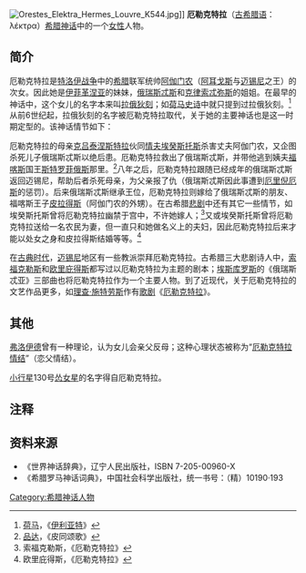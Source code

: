 {{Otheruses|厄勒克特拉 (消歧义)|subject=阿伽门农的女儿厄勒克特拉|other=其他同名人物}}
[[File:Orestes_Elektra_Hermes_Louvre_K544.jpg|thumb]]]]
'''厄勒克特拉'''（[[古希腊语|古希腊语]]：{{unicode|Ἠ}}λέκτρα）[[希腊神话|希腊神话]]中的一个[[女性|女性]]人物。
== 简介 ==
厄勒克特拉是[[特洛伊战争|特洛伊战争]]中的[[古希腊|希腊]]联军统帅[[阿伽门农|阿伽门农]]（[[阿耳戈斯|阿耳戈斯]]与[[迈锡尼|迈锡尼]]之王）的次女。因此她是[[伊菲革涅亚|伊菲革涅亚]]的妹妹，[[俄瑞斯忒斯|俄瑞斯忒斯]]和[[克律索忒弥斯|克律索忒弥斯]]的姐姐。在最早的神话中，这个女儿的名字本来叫[[拉俄狄刻|拉俄狄刻]]；如[[荷马史诗|荷马史诗]]中就只提到过拉俄狄刻。<ref>[[荷马|荷马]]，《[[伊利亚特|伊利亚特]]》</ref>从前6世纪起，拉俄狄刻的名字被厄勒克特拉取代，关于她的主要神话也是这一时期定型的。该神话情节如下：

厄勒克特拉的母亲[[克吕泰涅斯特拉|克吕泰涅斯特拉]]伙同[[情夫|情夫]][[埃癸斯托斯|埃癸斯托斯]]杀害丈夫阿伽门农，又企图杀死儿子俄瑞斯忒斯以绝后患。厄勒克特拉救出了俄瑞斯忒斯，并带他逃到姨夫[[福喀斯|福喀斯]]国王[[斯特罗菲俄斯|斯特罗菲俄斯]]那里。<ref>[[品达|品达]]，《皮同颂歌》</ref>八年之后，厄勒克特拉跟随已经成年的俄瑞斯忒斯返回迈锡尼，帮助后者杀死母亲，为父亲报了仇（俄瑞斯忒斯因此事遭到[[厄里倪厄斯|厄里倪厄斯]]的惩罚）。后来俄瑞斯忒斯继承王位，厄勒克特拉则嫁给了俄瑞斯忒斯的朋友、福喀斯王子[[皮拉得斯|皮拉得斯]]（阿伽门农的外甥）。在古希腊[[悲剧|悲剧]]中还有其它一些情节，如埃癸斯托斯曾将厄勒克特拉幽禁于宫中，不许她嫁人；<ref>索福克勒斯，《厄勒克特拉》</ref>又或埃癸斯托斯曾将厄勒克特拉送给一名农民为妻，但一直只和她做名义上的夫妇，因此厄勒克特拉后来才能以处女之身和皮拉得斯结婚等等。<ref>欧里庇得斯，《厄勒克特拉》</ref>

在[[古典时代|古典时代]]，[[迈锡尼|迈锡尼]]地区有一些教派崇拜厄勒克特拉。古希腊三大悲剧诗人中，[[索福克勒斯|索福克勒斯]]和[[欧里庇得斯|欧里庇得斯]]都写过以厄勒克特拉为主题的剧本；[[埃斯库罗斯|埃斯库罗斯]]的《俄瑞斯忒亚》三部曲也将厄勒克特拉作为一个主要人物。到了近现代，关于厄勒克特拉的文艺作品更多，如[[理查·施特劳斯|理查·施特劳斯]]作有[[歌剧|歌剧]]《[[厄勒克特拉_(歌剧)|厄勒克特拉]]》。

== 其他 ==
[[弗洛伊德|弗洛伊德]]曾有一种理论，认为女儿会亲父反母；这种心理状态被称为“[[厄勒克特拉情结|厄勒克特拉情结]]”（恋父情结）。

[[小行星|小行星]]130号[[怂女星|怂女星]]的名字得自厄勒克特拉。
== 注释 ==
<references />
== 资料来源 ==
* 《世界神话辞典》，辽宁人民出版社，ISBN 7-205-00960-X 
* 《希腊罗马神话词典》，中国社会科学出版社，统一书号：（精）10190·193

{{Authority control}}
[[Category:希腊神话人物|Category:希腊神话人物]]